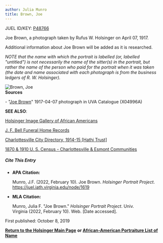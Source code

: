 ```yaml
---
author: Julia Munro
title: Brown, Joe
---
```

JUEL ID/KEY: [P48766](http://juel.iath.virginia.edu/public_person?person=48766 "P48766")

Joe Brown, a photograph taken by Rufus W. Holsinger on April 07, 1917. 

Additional information about Joe Brown will be added as it is researched.  
  

_NOTE that the name with which the portrait is labelled (or, labelled "untitled") is not necessarily the name of the sitter(s) in the portrait, but rather the name of the person who paid for the portrait when it was taken (the date and name associated with each photograph is from the business ledgers of R. W. Holsinger)._

![Brown, Joe](https://iiif.lib.virginia.edu/iiif/uva-lib:1047790/full/778,561/0/default.jpg "Brown, Joe")   
**Sources**

\- "[Joe Brown](https://search.lib.virginia.edu/catalog/uva-lib:1047790#?c=0&m=0&s=0&cv=0&xywh=313%2C936%2C1920%2C1423 "Brown, Joe")" 1917-04-07 photograph in UVA Catalogue (X04996A) 

**SEE ALSO**:

[Holsinger Image Gallery of African Americans](http://rwholsingerphotos.org/images.php "Holsinger Image Gallery of African Americans")

[J. F. Bell Funeral Home Records](http://www2.vcdh.virginia.edu/afam/raceandplace/perl_scripts/funeral_search.html "J. F. Bell Funeral Home Database")

[Charlottesville City Directory, 1914-15 \[Hathi Trust\]](https://catalog.hathitrust.org/Record/101954103 "Charlottesville City Directory, 1914-15") 

[1870 & 1910 U. S. Census - Charlottesville & Esmont Communities](http://www2.vcdh.virginia.edu/afam/raceandplace/census/search_both.html "1870 & 1910 U. S. Census: Charlottesville and Esmont Communities")

##### **Cite This Entry**

*   **APA Citation:**
    
    Munro, J.F. (2022, February 10). Joe Brown. _Holsinger Portrait Project_. https://juel.iath.virginia.edu/node/1619
    
*   **MLA Citation:**
    
    Munro, Julia F. "Joe Brown." _Holsinger Portrait Project_. Univ. Virginia (2022, February 10). Web. \[Date accessed\].
    

First published: October 8, 2019    

[**Return to the Holsinger Main Page**](http://juel.iath.virginia.edu/node/980) **or [African-American Portraiture List of Name](http://juel.iath.virginia.edu/node/996)**